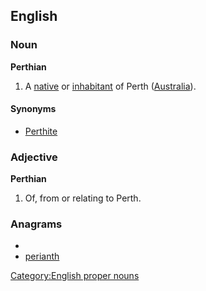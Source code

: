 ==English==
===Noun===
'''Perthian'''
#A [[native]] or [[inhabitant]] of Perth ([[Australia]]).
====Synonyms====
*[[Perthite]]

===Adjective===
'''Perthian'''
#Of, from or relating to Perth.

===Anagrams===
* {{alphagram|aehinprt}}
* [[perianth#English|perianth]]


[[Category:English proper nouns]]